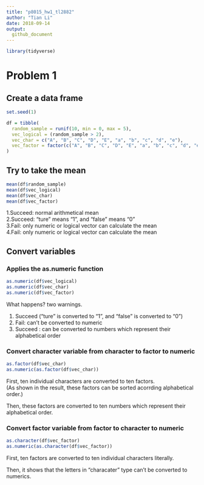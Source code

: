 ```yaml
---
title: "p8015_hw1_tl2882"
author: "Tian Li"
date: 2018-09-14
output:
  github_document
---
```


```r
library(tidyverse)
```

# Problem 1

## Create a data frame
```r
set.seed(1)

df = tibble(
  random_sample = runif(10, min = 0, max = 5),
  vec_logical = (random_sample > 2),
  vec_char = c("A", "B", "C", "D", "E", "a", "b", "c", "d", "e"),
  vec_factor = factor(c("A", "B", "C", "D", "E", "a", "b", "c", "d", "e"))
)
```

## Try to take the mean
```r
mean(df$random_sample)
mean(df$vec_logical)
mean(df$vec_char)
mean(df$vec_factor)
```

1.Succeed: normal arithmetical mean  
2.Succeed: "ture" means "1", and "false" means "0"  
3.Fail: only numeric or logical vector can calculate the mean  
4.Fail: only numeric or logical vector can calculate the mean

## Convert variables

### Applies the as.numeric function
```r
as.numeric(df$vec_logical)
as.numeric(df$vec_char)
as.numeric(df$vec_factor)
```

What happens? two warnings.

1. Succeed ("ture" is converted to "1", and "false" is converted to "0")  
2. Fail: can't be converted to numeric  
3. Succeed : can be converted to numbers which represent their alphabetical order

### Convert character variable from character to factor to numeric
```r
as.factor(df$vec_char)
as.numeric(as.factor(df$vec_char))
```
First, ten individual characters are converted to ten factors.  
(As shown in the result, these factors can be sorted acorrding alphabetical order.)

Then, these factors are converted to ten numbers which represent their alphabetical order.

### Convert factor variable from factor to character to numeric
```r
as.character(df$vec_factor)
as.numeric(as.character(df$vec_factor))
```
First, ten factors are converted to ten individual characters literally.

Then, it shows that the letters in "characater" type can't be converted to numerics.
